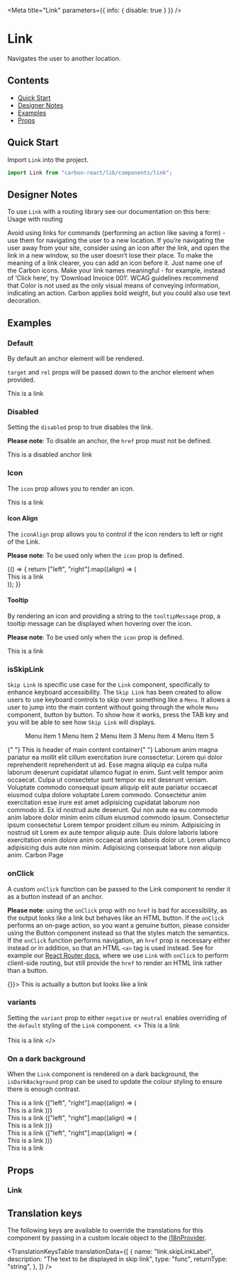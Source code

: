 

<Meta title="Link" parameters={{ info: { disable: true } }} />

# Link

Navigates the user to another location.

## Contents

- [Quick Start](#quick-start)
- [Designer Notes](#designer-notes)
- [Examples](#examples)
- [Props](#props)

## Quick Start

Import `Link` into the project.

```javascript
import Link from "carbon-react/lib/components/link";
```

## Designer Notes

To use `Link` with a routing library see our documentation on this here: <LinkTo kind="Documentation/Usage with routing" story="page">Usage with routing</LinkTo>

Avoid using links for commands (performing an action like saving a form) - use them for navigating the user to a new location.
If you’re navigating the user away from your site, consider using an icon after the link, and open the link in a new window, so the user doesn’t lose their place.
To make the meaning of a link clearer, you can add an icon before it. Just name one of the Carbon icons.
Make your link names meaningful - for example, instead of ‘Click here’, try ‘Download Invoice 001’.
WCAG guidelines recommend that Color is not used as the only visual means of conveying information, indicating an action. Carbon applies bold weight, but you could also use text decoration.

## Examples

### Default

By default an anchor element will be rendered.

`target` and `rel` props will be passed down to the anchor element when provided.

<Canvas>
  <Story name="default">
    <Link
      href="https://carbon.sage.com"
      target="_blank"
      rel="noreferrer noopener"
    >
      This is a link
    </Link>
  </Story>
</Canvas>

### Disabled

Setting the `disabled` prop to true disables the link.

**Please note**: To disable an anchor, the `href` prop must not be defined.

<Canvas>
  <Story name="with disabled">
    <Link disabled>This is a disabled anchor link</Link>
  </Story>
</Canvas>

### Icon

The `icon` prop allows you to render an icon.

<Canvas>
  <Story name="with icon" parameters={{ chromatic: { disable: true } }}>
    <Link icon="settings" href="#foo">
      This is a link
    </Link>
  </Story>
</Canvas>

#### Icon Align

The `iconAlign` prop allows you to control if the icon renders to left or right of the Link.

**Please note**: To be used only when the `icon` prop is defined.

<Canvas>
  <Story name="with iconAlign">
    {() => {
      return ["left", "right"].map((align) => (
        <div style={{ margin: "64px" }}>
          <Link icon="settings" iconAlign={`${align}`} href="#foo">
            This is a link
          </Link>
        </div>
      ));
    }}
  </Story>
</Canvas>

#### Tooltip

By rendering an icon and providing a string to the `tooltipMessage` prop, a tooltip message can be displayed when hovering over the icon.

**Please note**: To be used only when the `icon` prop is defined.

<Canvas>
  <Story name="with tooltip" parameters={{ chromatic: { disable: true } }}>
    <div style={{ margin: "64px" }}>
      <Link
        icon="settings"
        tooltipMessage="This is a tooltip message"
        href="#foo"
      >
        This is a link
      </Link>
    </div>
  </Story>
</Canvas>

### isSkipLink

`Skip Link` is specific use case for the `Link` component, specifically to enhance keyboard accessibility.
The `Skip Link` has been created to allow users to use keyboard controls to skip over something like a `Menu`.
It allows a user to jump into the main content without going through the whole `Menu` component, button by button.
To show how it works, press the TAB key and you will be able to see how `Skip Link` will displays.

<Canvas>
  <Story name="with isSkipLink" parameters={{ chromatic: { disable: true } }}>
    <Link href="#main-content" isSkipLink />
    <Menu>
      <MenuItem>Menu Item 1</MenuItem>
      <MenuItem>Menu Item 2</MenuItem>
      <MenuItem>Menu Item 3</MenuItem>
      <MenuItem>Menu Item 4</MenuItem>
      <MenuItem>Menu Item 5</MenuItem>
    </Menu>
    <Box py={2} id="main-content">
      <Typography mb={1} variant="h1">
        {" "}
        This is header of main content container{" "}
      </Typography>
      <Typography variant="p">
        Laborum anim magna pariatur ea mollit elit cillum exercitation irure
        consectetur. Lorem qui dolor reprehenderit reprehenderit ut ad. Esse
        magna aliquip ea culpa nulla laborum deserunt cupidatat ullamco fugiat
        in enim. Sunt velit tempor anim occaecat. Culpa ut consectetur sunt
        tempor eu est deserunt veniam. Voluptate commodo consequat ipsum aliquip
        elit aute pariatur occaecat eiusmod culpa dolore voluptate Lorem
        commodo. Consectetur anim exercitation esse irure est amet adipisicing
        cupidatat laborum non commodo id. Ex id nostrud aute deserunt. Qui non
        aute ea eu commodo anim labore dolor minim enim cillum eiusmod commodo
        ipsum. Consectetur ipsum consectetur Lorem tempor proident cillum eu
        minim. Adipisicing in nostrud sit Lorem ex aute tempor aliquip aute.
        Duis dolore laboris labore exercitation enim dolore anim occaecat anim
        laboris dolor ut. Lorem ullamco adipisicing duis aute non minim.
        Adipisicing consequat labore non aliquip anim.
      </Typography>
      <Link href="https://carbon.sage.com">Carbon Page</Link>
    </Box>
  </Story>
</Canvas>

### onClick

A custom `onClick` function can be passed to the Link component to render it as a button instead of an anchor.

**Please note**: using the `onClick` prop with no `href` is bad for accessibility, as the output looks like a link but behaves like an HTML button.
If the `onClick` performs an on-page action, so you want a genuine button, please consider using the <LinkTo kind="Button" story="primary">Button component</LinkTo>
instead so that the styles match the semantics. If the `onClick` function performs navigation, an `href` prop is necessary either instead or in addition, so that an
HTML `<a>` tag is used instead. See for example our [React Router docs](?path=/docs/documentation-usage-with-routing--page), where we use `Link` with `onClick` to
perform client-side routing, but still provide the `href` to render an HTML link rather than a button.

<Canvas>
  <Story name="with onClick" parameters={{ chromatic: { disable: true } }}>
    <Link onClick={() => {}}>
      This is actually a button but looks like a link
    </Link>
  </Story>
</Canvas>

### variants

Setting the `variant` prop to either `negative` or `neutral` enables overriding of the `default` styling of the `Link` component.
<Canvas>
  <Story name="variants">
    <>
      <Link
        href="https://carbon.sage.com"
        target="_blank"
        rel="noreferrer noopener"
        variant="negative"
      >
        This is a link
      </Link>
      <br />
      <br />
      <Link
        href="https://carbon.sage.com"
        target="_blank"
        rel="noreferrer noopener"
        variant="neutral"
      >
        This is a link
      </Link>
    </>
  </Story>
</Canvas>

### On a dark background
 
When the `Link` component is rendered on a dark background, the `isDarkBackground` prop can be used to update the colour styling 
to ensure there is enough contrast. 

<Canvas>
  <Story name="on a dark background">
    <div style={{
      backgroundColor: "#000000",
      width: "max-content",
      padding: "20px 10px",
      display: "flex",
      flexDirection: "column",
      alignItems: "center"
    }}>
      <Link
        href="https://carbon.sage.com"
        target="_blank"
        rel="noreferrer noopener"
        isDarkBackground
      >
        This is a link
      </Link>
      {["left", "right"].map((align) => (
        <React.Fragment key={`${align}-default-variant`}>
          <br />
          <Link icon="settings" isDarkBackground iconAlign={align} href="#foo">
            This is a link
          </Link>
        </React.Fragment>
      ))}
      <br />
       <Link
        href="https://carbon.sage.com"
        target="_blank"
        rel="noreferrer noopener"
        isDarkBackground
        variant="negative"
      >
        This is a link
      </Link>
      {["left", "right"].map((align) => (
        <React.Fragment key={`${align}-negative-variant`}>
          <br />
          <Link icon="settings" isDarkBackground variant="negative" iconAlign={align} href="#foo">
            This is a link
          </Link>
        </React.Fragment>
      ))}
      <br />
       <Link
        href="https://carbon.sage.com"
        target="_blank"
        rel="noreferrer noopener"
        isDarkBackground
        variant="neutral"
      >
        This is a link
      </Link>
      {["left", "right"].map((align) => (
        <React.Fragment key={`${align}-neutral-variant`}>
          <br />
          <Link icon="settings" isDarkBackground variant="neutral" iconAlign={align} href="#foo">
            This is a link
          </Link>
        </React.Fragment>
      ))}
      <br />
      <Link
        isDarkBackground
        disabled
       >
        This is a link
      </Link>
    </div>
  </Story>
</Canvas>

## Props

### Link

<ArgsTable of={Link} />

## Translation keys

The following keys are available to override the translations for this component by passing in a custom locale object
to the [i18nProvider](https://carbon.sage.com/?path=/story/documentation-i18n--page).

<TranslationKeysTable
  translationData={[
    {
      name: "link.skipLinkLabel",
      description: "The text to be displayed in skip link",
      type: "func",
      returnType: "string",
    },
  ]}
/>
